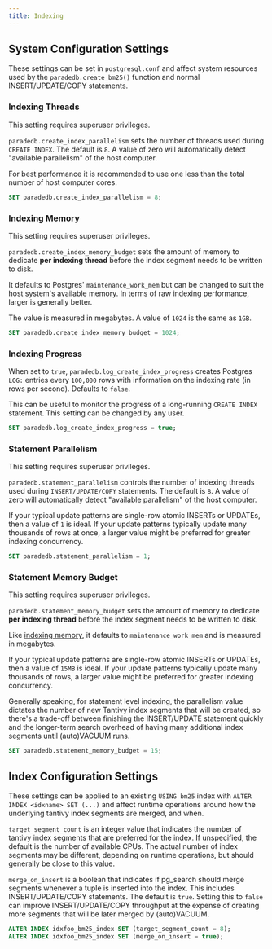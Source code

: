 ```yaml
---
title: Indexing
---
```


## System Configuration Settings

These settings can be set in `postgresql.conf` and affect system resources used by the `paradedb.create_bm25()` function
and normal INSERT/UPDATE/COPY statements.

### Indexing Threads

<Note>This setting requires superuser privileges.</Note>

`paradedb.create_index_parallelism` sets the number of threads used during `CREATE INDEX`. The default is `8`. A value of zero will
automatically detect "available parallelism" of the host computer.

For best performance it is recommended to use one less than the total number of host computer cores.

```sql
SET paradedb.create_index_parallelism = 8;
```

### Indexing Memory

<Note>This setting requires superuser privileges.</Note>

`paradedb.create_index_memory_budget` sets the amount of memory to dedicate **per indexing thread** before the index segment needs to be
written to disk.

It defaults to Postgres' `maintenance_work_mem` but can be changed to suit the host system's available
memory. In terms of raw indexing performance, larger is generally better.

The value is measured in megabytes. A value of `1024` is the same as `1GB`.

```sql
SET paradedb.create_index_memory_budget = 1024;
```

### Indexing Progress

When set to `true`, `paradedb.log_create_index_progress` creates Postgres `LOG:` entries every `100,000` rows with information on the indexing rate (in rows per second).
Defaults to `false`.

This can be useful to monitor the progress of a long-running `CREATE INDEX` statement. This setting can be changed by any user.

```sql
SET paradedb.log_create_index_progress = true;
```

### Statement Parallelism

<Note>This setting requires superuser privileges.</Note>

`paradedb.statement_parallelism` controls the number of indexing threads used during `INSERT/UPDATE/COPY` statements. The default is `8`. A value of
zero will automatically detect "available parallelism" of the host computer.

If your typical update patterns are single-row atomic INSERTs or UPDATEs, then a value of `1` is ideal. If
your update patterns typically update many thousands of rows at once, a larger value might be preferred for greater indexing
concurrency.

```sql
SET paradedb.statement_parallelism = 1;
```

### Statement Memory Budget

<Note>This setting requires superuser privileges.</Note>

`paradedb.statement_memory_budget` sets the amount of memory to dedicate **per indexing thread** before the index segment needs to be
written to disk.

Like [indexing memory](#indexing-memory), it defaults to `maintenance_work_mem` and is measured in megabytes.

If your typical update patterns are single-row atomic INSERTs or UPDATEs, then a value of `15MB` is ideal. If
your update patterns typically update many thousands of rows, a larger value might be preferred for greater indexing
concurrency.

Generally speaking, for statement level indexing, the parallelism value dictates the number of new Tantivy index
segments that will be created, so there's a trade-off between finishing the INSERT/UPDATE statement quickly and the
longer-term search overhead of having many additional index segments until (auto)VACUUM runs.

```sql
SET paradedb.statement_memory_budget = 15;
```

## Index Configuration Settings

These settings can be applied to an existing `USING bm25` index with `ALTER INDEX <idxname> SET (...)` and affect runtime
operations around how the underlying tantivy index segments are merged, and when.

`target_segment_count` is an integer value that indicates the number of tantivy index segments that are preferred for
the index. If unspecified, the default is the number of available CPUs. The actual number of index segments may be
different, depending on runtime operations, but should generally be close to this value.

`merge_on_insert` is a boolean that indicates if pg_search should merge segments whenever a tuple is inserted into the index.
This includes INSERT/UPDATE/COPY statements. The default is `true`. Setting this to `false` can improve INSERT/UPDATE/COPY
throughput at the expense of creating more segments that will be later merged by (auto)VACUUM.

```sql
ALTER INDEX idxfoo_bm25_index SET (target_segment_count = 8);
ALTER INDEX idxfoo_bm25_index SET (merge_on_insert = true);
```
